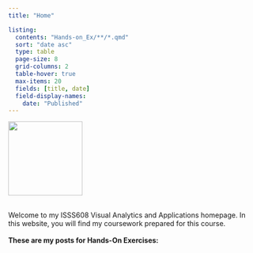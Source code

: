 ```yaml
---
title: "Home"

listing:
  contents: "Hands-on_Ex/**/*.qmd" 
  sort: "date asc"
  type: table
  page-size: 8
  grid-columns: 2
  table-hover: true
  max-items: 20
  fields: [title, date]
  field-display-names:
    date: "Published"
---
```


::::: grid
::: g-col-3
![](penguin_wand.jpg){width="150px"}
:::

::: g-col-8
<br> Welcome to my ISSS608 Visual Analytics and Applications homepage. In this website, you will find my coursework prepared for this course. <br> <br> **These are my posts for Hands-On Exercises:**
:::
:::::
